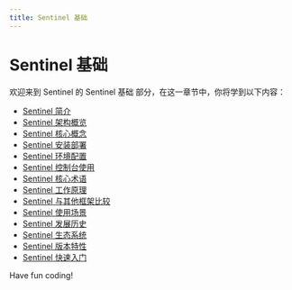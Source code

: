 ```yaml
---
title: Sentinel 基础
---
```


# Sentinel 基础

欢迎来到 Sentinel 的 Sentinel 基础 部分，在这一章节中，你将学到以下内容：

- [Sentinel 简介](./0-introduction-to-sentinel.mdx)
- [Sentinel 架构概览](./1-sentinel-architecture-overview.mdx)
- [Sentinel 核心概念](./2-sentinel-core-concepts.mdx)
- [Sentinel 安装部署](./3-sentinel-installation-and-deployment.mdx)
- [Sentinel 环境配置](./4-sentinel-environment-configuration.mdx)
- [Sentinel 控制台使用](./5-using-the-sentinel-console.mdx)
- [Sentinel 核心术语](./6-sentinel-core-terminology.mdx)
- [Sentinel 工作原理](./7-how-sentinel-works.mdx)
- [Sentinel 与其他框架比较](./8-sentinel-compared-to-other-frameworks.mdx)
- [Sentinel 使用场景](./9-sentinel-usage-scenarios.mdx)
- [Sentinel 发展历史](./10-sentinel-development-history.mdx)
- [Sentinel 生态系统](./11-sentinel-ecosystem.mdx)
- [Sentinel 版本特性](./12-sentinel-version-characteristics.mdx)
- [Sentinel 快速入门](./13-sentinel-quick-start.mdx)

Have fun coding!